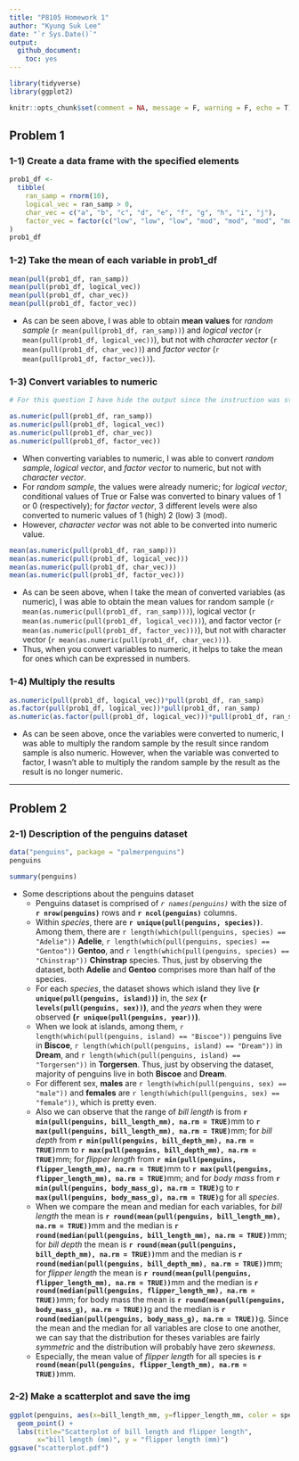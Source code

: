 ```yaml
---
title: "P8105 Homework 1"
author: "Kyung Suk Lee"
date: "`r Sys.Date()`"
output: 
  github_document:
    toc: yes
---
```


```r
library(tidyverse)
library(ggplot2)

knitr::opts_chunk$set(comment = NA, message = F, warning = F, echo = T)
```

## Problem 1

### 1-1) Create a data frame with the specified elements

```r
prob1_df <-  
  tibble(
    ran_samp = rnorm(10),
    logical_vec = ran_samp > 0,
    char_vec = c("a", "b", "c", "d", "e", "f", "g", "h", "i", "j"),
    factor_vec = factor(c("low", "low", "low", "mod", "mod", "mod", "mod", "high", "high", "high"))
)
prob1_df
```

### 1-2) Take the mean of each variable in prob1_df

```r
mean(pull(prob1_df, ran_samp))
mean(pull(prob1_df, logical_vec))
mean(pull(prob1_df, char_vec))
mean(pull(prob1_df, factor_vec))
```

* As can be seen above, I was able to obtain **mean values** for _random sample_ (`r mean(pull(prob1_df, ran_samp))`) and _logical vector_ (`r mean(pull(prob1_df, logical_vec))`), but not with _character vector_ (`r mean(pull(prob1_df, char_vec))`) and _factor vector_ (`r mean(pull(prob1_df, factor_vec))`).<br/> 

### 1-3) Convert variables to numeric

```r
# For this question I have hide the output since the instruction was stated as "please show this chunk but not the output)"

as.numeric(pull(prob1_df, ran_samp))
as.numeric(pull(prob1_df, logical_vec))
as.numeric(pull(prob1_df, char_vec))
as.numeric(pull(prob1_df, factor_vec))
```

* When converting variables to numeric, I was able to convert _random sample_, _logical vector_, and _factor vector_ to numeric, but not with _character vector_.<br/>
* For _random sample_, the values were already numeric; for _logical vector_, conditional values of True or False was converted to binary values of 1 or 0 
(respectively); for _factor vector_, 3 different levels were also converted to numeric values of 1 (high) 2 (low) 3 (mod).<br/> 
* However, _character vector_ was not able to be converted into numeric value.<br/>

```r
mean(as.numeric(pull(prob1_df, ran_samp)))
mean(as.numeric(pull(prob1_df, logical_vec)))
mean(as.numeric(pull(prob1_df, char_vec)))
mean(as.numeric(pull(prob1_df, factor_vec)))
```

* As can be seen above, when I take the mean of converted variables (as numeric), I was able to obtain the mean values for random sample (`r mean(as.numeric(pull(prob1_df, ran_samp)))`), logical vector (`r mean(as.numeric(pull(prob1_df, logical_vec)))`), and factor vector (`r mean(as.numeric(pull(prob1_df, factor_vec)))`), but not with character vector (`r mean(as.numeric(pull(prob1_df, char_vec)))`).<br/>
* Thus, when you convert variables to numeric, it helps to take the mean for ones which can be expressed in numbers.<br/>

### 1-4) Multiply the results

```r
as.numeric(pull(prob1_df, logical_vec))*pull(prob1_df, ran_samp)
as.factor(pull(prob1_df, logical_vec))*pull(prob1_df, ran_samp)
as.numeric(as.factor(pull(prob1_df, logical_vec)))*pull(prob1_df, ran_samp)
```
* As can be seen above, once the variables were converted to numeric, I was able to multiply the random sample by the result since random sample is also numeric. However, when the variable was converted to factor, I wasn't able to multiply the random sample by the result as the result is no longer numeric.<br/>

---

## Problem 2

### 2-1) Description of the penguins dataset

```r
data("penguins", package = "palmerpenguins")
penguins
```

```r
summary(penguins)
```

* Some descriptions about the penguins dataset
  + Penguins dataset is comprised of _`r names(penguins)`_ with the size of **`r nrow(penguins)`** rows and **`r ncol(penguins)`** columns.<br/>
  + Within _species_, there are **`r unique(pull(penguins, species))`**. Among them, there are `r length(which(pull(penguins, species) == "Adelie"))` **Adelie**, `r length(which(pull(penguins, species) == "Gentoo"))` **Gentoo**, and `r length(which(pull(penguins, species) == "Chinstrap"))` **Chinstrap** species. Thus, just by observing the dataset, both **Adelie** and **Gentoo** comprises more than half of the species.<br/> 
  + For each _species_, the dataset shows which island they live **(`r unique(pull(penguins, island))`)** in, the _sex_ **(`r levels(pull(penguins, sex))`)**, and the _years_ when they were observed **(`r unique(pull(penguins, year))`)**.<br/>
  + When we look at islands, among them, `r length(which(pull(penguins, island) == "Biscoe"))` penguins live in **Biscoe**, `r length(which(pull(penguins, island) == "Dream"))` in **Dream**, and `r length(which(pull(penguins, island) == "Torgersen"))` in **Torgersen**. Thus, just by observing the dataset, majority of penguins live in both **Biscoe** and **Dream**.<br/>
  + For different sex, **males** are `r length(which(pull(penguins, sex) == "male"))` and **females** are `r length(which(pull(penguins, sex) == "female"))`, which is pretty even.
  + Also we can observe that the range of _bill length_ is from **`r min(pull(penguins, bill_length_mm), na.rm = TRUE)`**mm to **`r max(pull(penguins, bill_length_mm), na.rm = TRUE)`**mm; for _bill depth_ from  **`r min(pull(penguins, bill_depth_mm), na.rm = TRUE)`**mm to **`r max(pull(penguins, bill_depth_mm), na.rm = TRUE)`**mm; for _flipper length_ from  **`r min(pull(penguins, flipper_length_mm), na.rm = TRUE)`**mm to **`r max(pull(penguins, flipper_length_mm), na.rm = TRUE)`**mm; and for _body mass_ from  **`r min(pull(penguins, body_mass_g), na.rm = TRUE)`**g to **`r max(pull(penguins, body_mass_g), na.rm = TRUE)`**g for all _species_.<br/>
  + When we compare the mean and median for each variables, for _bill length_ the mean is **`r round(mean(pull(penguins, bill_length_mm), na.rm = TRUE))`**mm and the median is **`r round(median(pull(penguins, bill_length_mm), na.rm = TRUE))`**mm; for _bill depth_ the mean is **`r round(mean(pull(penguins, bill_depth_mm), na.rm = TRUE))`**mm and the median is **`r round(median(pull(penguins, bill_depth_mm), na.rm = TRUE))`**mm; for _flipper length_ the mean is **`r round(mean(pull(penguins, flipper_length_mm), na.rm = TRUE))`**mm and the median is **`r round(median(pull(penguins, flipper_length_mm), na.rm = TRUE))`**mm; for body mass the mean is **`r round(mean(pull(penguins, body_mass_g), na.rm = TRUE))`**g and the median is **`r round(median(pull(penguins, body_mass_g), na.rm = TRUE))`**g. Since the mean and the median for all variables are close to one another, we can say that the distribution for theses variables are fairly _symmetric_ and the distribution will probably have zero _skewness_.<br/>
  + Especially, the mean value of _flipper length_ for all species is **`r round(mean(pull(penguins, flipper_length_mm), na.rm = TRUE))`**mm.<br/>

### 2-2) Make a scatterplot and save the img

```r
ggplot(penguins, aes(x=bill_length_mm, y=flipper_length_mm, color = species, shape = species)) +
  geom_point() +
  labs(title="Scatterplot of bill length and flipper length",
       x="bill length (mm)", y = "flipper length (mm)")
ggsave("scatterplot.pdf")
```

